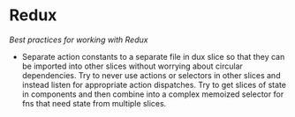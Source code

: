 # Redux

_Best practices for working with Redux_

- Separate action constants to a separate file in dux slice so that they can be imported
  into other slices without worrying about circular dependencies. Try to never use actions
  or selectors in other slices and instead listen for appropriate action dispatches. Try to
  get slices of state in components and then combine into a complex memoized selector for
  fns that need state from multiple slices.